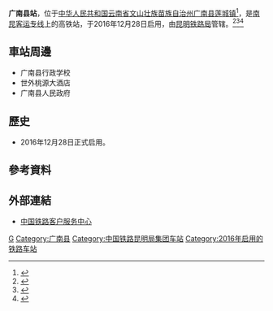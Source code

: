 {{redirect|广南站|位于广州市番禺区的大型高速铁路车站|广州南站}}
{{Infobox China railway station
|车站名称 = 广南县站
|图片 = 
|图片介绍 = 
|其他名称 = 
|车站拼音 = Guangnanxian
|英文名称 = Guangnanxian Railway Station
|车站代码 = 48762<ref>{{cite web|url=http://hyfw.12306.cn/hyinfo/action/FwcszsAction_index?type=1|title=营业站服务信息查询|publisher=[[中国铁路客户服务中心|中国铁路客户服务中心]]|accessdate=2017-06-06|archive-date=2016-11-06|archive-url=https://web.archive.org/web/20161106075157/http://hyfw.12306.cn/hyinfo/action/FwcszsAction_index?type=1|dead-url=no}}</ref>
|电报码 = GXM
|拼音码 = GNX
|车站位置 = [[云南省|云南省]][[文山壮族苗族自治州|文山壮族苗族自治州]][[广南县|广南县]][[莲城镇_(广南县)|莲城镇]]
|坐标 = {{coord|24|2|12.67|N|105|2|58.50|E|display=inline,title}}
|归属 = [[昆明铁路局|昆明铁路局]]
|线路 = [[南昆客运专线|南昆客运专线]]
|车站等级 =
|使用状态 = 使用中
|月台数目 = 
|股道数目 = 
}}
'''广南县站'''，位于[[中华人民共和国|中华人民共和国]][[云南省|云南省]][[文山壮族苗族自治州|文山壮族苗族自治州]][[广南县|广南县]][[莲城镇_(广南县)|莲城镇]]<ref>{{cite web|url=http://www.12306.cn/mormhweb/kyyyz/kunming/201001/t20100124_1190.html|title=昆明局集团公司客运站数据(车站)|publisher=[[中国铁路客户服务中心|中国铁路客户服务中心]]|accessdate=2018-05-09|archive-date=2018-05-09|archive-url=https://web.archive.org/web/20180509220704/http://www.12306.cn/mormhweb/kyyyz/kunming/201001/t20100124_1190.html|dead-url=no}}</ref>，是[[南昆客运专线|南昆客运专线]]上的高铁站，于2016年12月28日启用，由[[昆明铁路局|昆明铁路局]]管辖。<ref>{{Cite web |url=http://news.yntv.cn/content/15/201612/20/15_1420381.shtml |title=高铁驶入文山广南县 现实版“桃花源”更近了 |access-date=2016-12-28 |archive-url=https://web.archive.org/web/20180509220605/http://news.yntv.cn/content/15/201612/20/15_1420381.shtml |archive-date=2018-05-09 |dead-url=yes }}</ref><ref>{{Cite web |url=http://www.yn.xinhuanet.com/zhuanti2/2016wstpgjzxdt/20161115/3531575_c.html |title=广南打造云桂高铁1.2万亩面山景观 |access-date=2016-12-28 |archive-url=https://web.archive.org/web/20180509221151/http://www.yn.xinhuanet.com/zhuanti2/2016wstpgjzxdt/20161115/3531575_c.html |archive-date=2018-05-09 |dead-url=yes }}</ref><ref>{{Cite web |url=http://www.yn.xinhuanet.com/zhuanti2/2016wstpgjzxdt/20161212/3572919_c.html |title=广南站紧锣密鼓迎接“和谐号” |access-date=2016-12-28 |archive-url=https://web.archive.org/web/20170102130638/http://www.yn.xinhuanet.com/zhuanti2/2016wstpgjzxdt/20161212/3572919_c.html |archive-date=2017-01-02 |dead-url=yes }}</ref>

==車站周邊==
* 广南县行政学校
* 世外桃源大酒店
* 广南县人民政府

==歷史==
* 2016年12月28日正式启用。
==參考資料==
{{reflist}}
==外部連結==
* [http://www.12306.cn/mormhweb/ 中国铁路客户服务中心]{{Wayback|url=http://www.12306.cn/mormhweb/ |date=20180205163941 }}

{{China-rail-stub}}
{{南昆客运专线}}
[[Category:文山州铁路车站|G]]
[[Category:广南县|Category:广南县]]
[[Category:中国铁路昆明局集团车站|Category:中国铁路昆明局集团车站]]
[[Category:2016年启用的铁路车站|Category:2016年启用的铁路车站]]